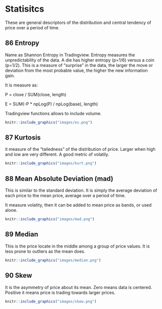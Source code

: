 # Statisitcs {}

These are general descriptors of the distribution and central tendency of price over a period of time.


## 86 Entropy {-}
Name as Shannon Entropy in Tradingview. Entropy measures the unpredictability of the data. A die has higher entropy (p=1/6) versus a coin (p=1/2). This is a measure of "surprise" in the data, the larger the move or deviation from the most probable value, the higher the new information gain.

It is measure as:

P = close / SUM(close, length)

E = SUM(-P * npLog(P) / npLog(base), length)

Tradingview functions allows to include volume.

```r
knitr::include_graphics("images/es.png")
```

## 87 Kurtosis {-}

it measure of the "tailedness" of the distribution of price. Larger when high and low are very different. A good metric of volatily.

```r
knitr::include_graphics("images/kurt.png")
```

## 88 Mean Absolute Deviation (mad) {-}
This is similar to the standard deviation. It is simply the average deviation of each price to the mean price, average over a period of time.

It measure volatity, then it can be added to mean price as bands, or used alone. 

```r
knitr::include_graphics("images/mad.png")
```

## 89 Median {-}

This is the price locate in the middle among a group of price values. It is less prone to outliers as the mean does.

```r
knitr::include_graphics("images/median.png")
```

## 90 Skew {-}
It is the asymmetry  of price about its mean. Zero means data is centered. Positive it means price is trading towards larger prices.

```r
knitr::include_graphics("images/skew.png")
```

